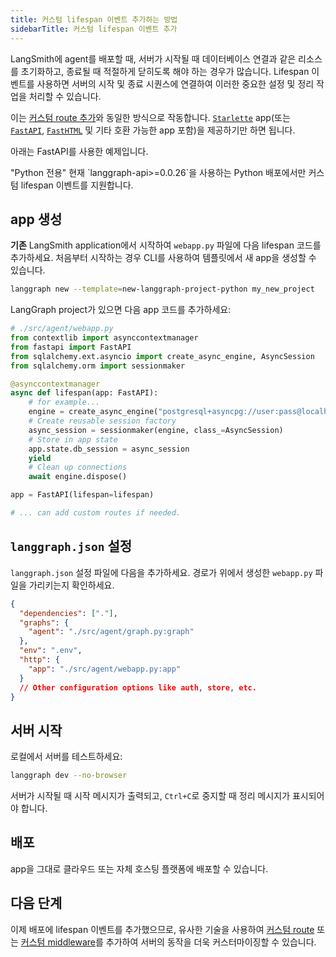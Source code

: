 ```yaml
---
title: 커스텀 lifespan 이벤트 추가하는 방법
sidebarTitle: 커스텀 lifespan 이벤트 추가
---
```

LangSmith에 agent를 배포할 때, 서버가 시작될 때 데이터베이스 연결과 같은 리소스를 초기화하고, 종료될 때 적절하게 닫히도록 해야 하는 경우가 많습니다. Lifespan 이벤트를 사용하면 서버의 시작 및 종료 시퀀스에 연결하여 이러한 중요한 설정 및 정리 작업을 처리할 수 있습니다.

이는 [커스텀 route 추가](/langsmith/custom-routes)와 동일한 방식으로 작동합니다. [`Starlette`](https://www.starlette.io/applications/) app(또는 [`FastAPI`](https://fastapi.tiangolo.com/), [`FastHTML`](https://fastht.ml/) 및 기타 호환 가능한 app 포함)을 제공하기만 하면 됩니다.

아래는 FastAPI를 사용한 예제입니다.

<Note>
"Python 전용"
현재 `langgraph-api>=0.0.26`을 사용하는 Python 배포에서만 커스텀 lifespan 이벤트를 지원합니다.
</Note>

## app 생성

**기존** LangSmith application에서 시작하여 `webapp.py` 파일에 다음 lifespan 코드를 추가하세요. 처음부터 시작하는 경우 CLI를 사용하여 템플릿에서 새 app을 생성할 수 있습니다.

```bash
langgraph new --template=new-langgraph-project-python my_new_project
```

LangGraph project가 있으면 다음 app 코드를 추가하세요:

```python {highlight={19}}
# ./src/agent/webapp.py
from contextlib import asynccontextmanager
from fastapi import FastAPI
from sqlalchemy.ext.asyncio import create_async_engine, AsyncSession
from sqlalchemy.orm import sessionmaker

@asynccontextmanager
async def lifespan(app: FastAPI):
    # for example...
    engine = create_async_engine("postgresql+asyncpg://user:pass@localhost/db")
    # Create reusable session factory
    async_session = sessionmaker(engine, class_=AsyncSession)
    # Store in app state
    app.state.db_session = async_session
    yield
    # Clean up connections
    await engine.dispose()

app = FastAPI(lifespan=lifespan)

# ... can add custom routes if needed.
```

## `langgraph.json` 설정

`langgraph.json` 설정 파일에 다음을 추가하세요. 경로가 위에서 생성한 `webapp.py` 파일을 가리키는지 확인하세요.

```json
{
  "dependencies": ["."],
  "graphs": {
    "agent": "./src/agent/graph.py:graph"
  },
  "env": ".env",
  "http": {
    "app": "./src/agent/webapp.py:app"
  }
  // Other configuration options like auth, store, etc.
}
```

## 서버 시작

로컬에서 서버를 테스트하세요:

```bash
langgraph dev --no-browser
```

서버가 시작될 때 시작 메시지가 출력되고, `Ctrl+C`로 중지할 때 정리 메시지가 표시되어야 합니다.

## 배포

app을 그대로 클라우드 또는 자체 호스팅 플랫폼에 배포할 수 있습니다.

## 다음 단계

이제 배포에 lifespan 이벤트를 추가했으므로, 유사한 기술을 사용하여 [커스텀 route](/langsmith/custom-routes) 또는 [커스텀 middleware](/langsmith/custom-middleware)를 추가하여 서버의 동작을 더욱 커스터마이징할 수 있습니다.